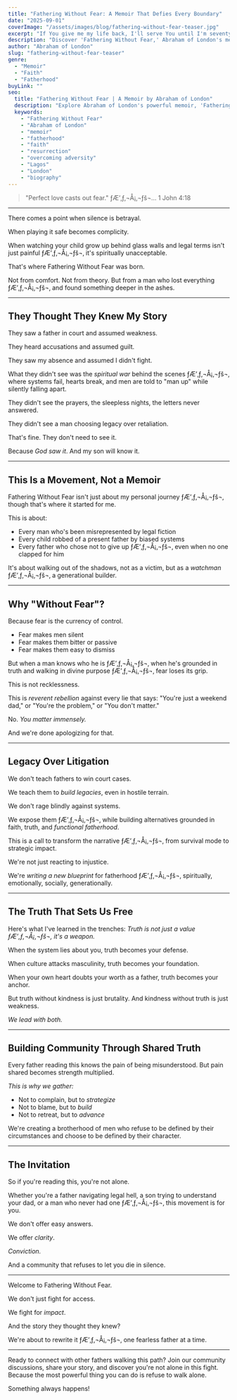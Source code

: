 ```yaml
---
title: "Fathering Without Fear: A Memoir That Defies Every Boundary"
date: "2025-09-01"
coverImage: "/assets/images/blog/fathering-without-fear-teaser.jpg"
excerpt: "If You give me my life back, I'll serve You until I'm seventy-five. This was the desperate prayer of an eight-year-old boy who died and miraculously came back. But some promises demand a price far greater than one can imagine."
description: "Discover 'Fathering Without Fear,' Abraham of London's memoir of resurrection, unyielding purpose, and fathering against all odds."
author: "Abraham of London"
slug: "fathering-without-fear-teaser"
genre:
  - "Memoir"
  - "Faith"
  - "Fatherhood"
buyLink: ""
seo:
  title: "Fathering Without Fear | A Memoir by Abraham of London"
  description: "Explore Abraham of London's powerful memoir, 'Fathering Without Fear,' a story of relentless resurrection, unyielding purpose, and fathering against all odds."
  keywords:
    - "Fathering Without Fear"
    - "Abraham of London"
    - "memoir"
    - "fatherhood"
    - "faith"
    - "resurrection"
    - "overcoming adversity"
    - "Lagos"
    - "London"
    - "biography"
---
```


> "Perfect love casts out fear." ƒÆ’‚ƒ‚¬Å¡‚¬ƒš¬… 1 John 4:18

---

There comes a point when silence is betrayal.

When playing it safe becomes complicity.

When watching your child grow up behind glass walls and legal terms isn't just painful ƒÆ’‚ƒ‚¬Å¡‚¬ƒš¬‚ it's spiritually unacceptable.

That's where Fathering Without Fear was born.

Not from comfort. Not from theory. But from a man who lost everything ƒÆ’‚ƒ‚¬Å¡‚¬ƒš¬‚ and found something deeper in the ashes.

---

## They Thought They Knew My Story

They saw a father in court and assumed weakness.

They heard accusations and assumed guilt.

They saw my absence and assumed I didn't fight.

What they didn't see was the _spiritual war_ behind the scenes ƒÆ’‚ƒ‚¬Å¡‚¬ƒš¬‚ where systems fail, hearts break, and men are told to "man up" while silently falling apart.

They didn't see the prayers, the sleepless nights, the letters never answered.

They didn't see a man choosing legacy over retaliation.

That's fine. They don't need to see it.

Because _God saw it_. And my son will know it.

---

## This Is a Movement, Not a Memoir

Fathering Without Fear isn't just about my personal journey ƒÆ’‚ƒ‚¬Å¡‚¬ƒš¬‚ though that's where it started for me.

This is about:

- Every man who's been misrepresented by legal fiction
- Every child robbed of a present father by biased systems
- Every father who chose not to give up ƒÆ’‚ƒ‚¬Å¡‚¬ƒš¬‚ even when no one clapped for him

It's about walking out of the shadows, not as a victim, but as a _watchman_ ƒÆ’‚ƒ‚¬Å¡‚¬ƒš¬‚ a generational builder.

---

## Why "Without Fear"?

Because fear is the currency of control.

- Fear makes men silent
- Fear makes them bitter or passive
- Fear makes them easy to dismiss

But when a man knows who he is ƒÆ’‚ƒ‚¬Å¡‚¬ƒš¬‚ when he's grounded in truth and walking in divine purpose ƒÆ’‚ƒ‚¬Å¡‚¬ƒš¬‚ fear loses its grip.

This is not recklessness.

This is _reverent rebellion_ against every lie that says: "You're just a weekend dad," or "You're the problem," or "You don't matter."

No. _You matter immensely._

And we're done apologizing for that.

---

## Legacy Over Litigation

We don't teach fathers to win court cases.

We teach them to _build legacies_, even in hostile terrain.

We don't rage blindly against systems.

We expose them ƒÆ’‚ƒ‚¬Å¡‚¬ƒš¬‚ while building alternatives grounded in faith, truth, and _functional fatherhood_.

This is a call to transform the narrative ƒÆ’‚ƒ‚¬Å¡‚¬ƒš¬‚ from survival mode to strategic impact.

We're not just reacting to injustice.

We're _writing a new blueprint_ for fatherhood ƒÆ’‚ƒ‚¬Å¡‚¬ƒš¬‚ spiritually, emotionally, socially, generationally.

---

## The Truth That Sets Us Free

Here's what I've learned in the trenches: _Truth is not just a value ƒÆ’‚ƒ‚¬Å¡‚¬ƒš¬‚ it's a weapon._

When the system lies about you, truth becomes your defense.

When culture attacks masculinity, truth becomes your foundation.

When your own heart doubts your worth as a father, truth becomes your anchor.

But truth without kindness is just brutality. And kindness without truth is just weakness.

_We lead with both._

---

## Building Community Through Shared Truth

Every father reading this knows the pain of being misunderstood. But pain shared becomes strength multiplied.

_This is why we gather:_

- Not to complain, but to _strategize_
- Not to blame, but to _build_
- Not to retreat, but to _advance_

We're creating a brotherhood of men who refuse to be defined by their circumstances and choose to be defined by their character.

---

## The Invitation

So if you're reading this, you're not alone.

Whether you're a father navigating legal hell, a son trying to understand your dad, or a man who never had one ƒÆ’‚ƒ‚¬Å¡‚¬ƒš¬‚ this movement is for you.

We don't offer easy answers.

We offer _clarity_.

_Conviction._

And a community that refuses to let you die in silence.

---

Welcome to Fathering Without Fear.

We don't just fight for access.

We fight for _impact_.

And the story they thought they knew?

We're about to rewrite it ƒÆ’‚ƒ‚¬Å¡‚¬ƒš¬‚ one fearless father at a time.

---

Ready to connect with other fathers walking this path? Join our community discussions, share your story, and discover you're not alone in this fight. Because the most powerful thing you can do is refuse to walk alone.

Something always happens!

